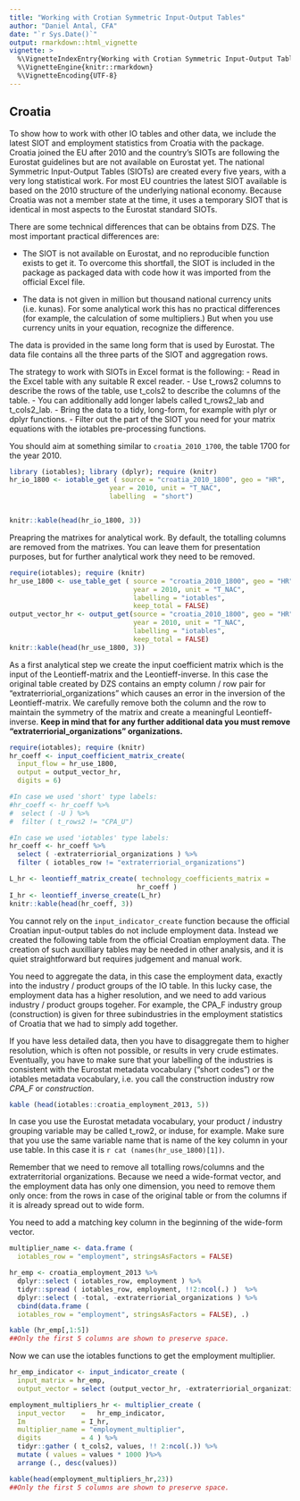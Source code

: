 ```yaml
---
title: "Working with Crotian Symmetric Input-Output Tables"
author: "Daniel Antal, CFA"
date: "`r Sys.Date()`"
output: rmarkdown::html_vignette
vignette: >
  %\VignetteIndexEntry{Working with Crotian Symmetric Input-Output Tables}
  %\VignetteEngine{knitr::rmarkdown}
  %\VignetteEncoding{UTF-8}
---
```


## Croatia

To show how to work with other IO tables and other data, we include the latest SIOT and employment statistics from Croatia with the package.  Croatia joined the EU after 2010 and the country's SIOTs are following the Eurostat guidelines but are not available on Eurostat yet. The national Symmetric Input-Output Tables (SIOTs) are created every five years, with a very long statistical work.  For most EU countries the latest SIOT available is based on the 2010 structure of the underlying national economy.  Because Croatia was not a member state at the time, it uses a temporary SIOT that is identical in most aspects to the Eurostat standard SIOTs. 

There are some technical differences that can be obtains from DZS. 
The most important practical differences are:

* The SIOT is not available on Eurostat, and no reproducible function exists to get it. To overcome this shortfall, the SIOT is included in the package as packaged data with code how it was imported from the official Excel file.

* The data is not given in million but thousand national currency units (i.e. kunas).  For some analytical work this has no practical differences (for example, the calculation of some multipliers.)  But when you use currency units in your equation, recognize the difference. 

The data is provided in the same long form that is used by Eurostat. The data file contains all the three parts of the SIOT and aggregation rows. 

The strategy to work with SIOTs in Excel format is the following:
-	Read in the Excel table with any suitable R excel reader. 
-	Use t_rows2 columns to describe the rows of the table, use t_cols2 to describe the columns of the table.
-	You can additionally add longer labels called t_rows2_lab and t_cols2_lab.
-	Bring the data to a tidy, long-form, for example with plyr or dplyr functions.
-	Filter out the part of the SIOT you need for your matrix equations with the iotables pre-processing functions. 

You should aim at something similar to `croatia_2010_1700`, the table 1700 for the year 2010. 

```r
library (iotables); library (dplyr); require (knitr)
hr_io_1800 <- iotable_get ( source = "croatia_2010_1800", geo = "HR",
                         year = 2010, unit = "T_NAC", 
                         labelling  = "short")


knitr::kable(head(hr_io_1800, 3))
```

Preapring the matrixes for analytical work. By default, the totalling columns are removed from the matrixes. You can leave them for presentation purposes, but for further analytical work they need to be removed.

```r
require(iotables); require (knitr)
hr_use_1800 <- use_table_get ( source = "croatia_2010_1800", geo = "HR",
                               year = 2010, unit = "T_NAC", 
                               labelling = "iotables", 
                               keep_total = FALSE)
output_vector_hr <- output_get(source = "croatia_2010_1800", geo = "HR",
                               year = 2010, unit = "T_NAC", 
                               labelling = "iotables", 
                               keep_total = FALSE)
knitr::kable(head(hr_use_1800, 3))
```

As a first analytical step we create the input coefficient matrix which is the input of the Leontieff-matrix and the Leontieff-inverse. In this case the original table created by DZS contains an empty column / row pair for "extraterriorial_organizations" which causes an error in the inversion of the Leontieff-matrix. We carefully remove both the column and the row to maintain the symmetry of the matrix and create a meaningful Leontieff-inverse. **Keep in mind that for any further additional data you must remove "extraterriorial_organizations" organizations.**

```r
require(iotables); require (knitr)
hr_coeff <- input_coefficient_matrix_create( 
  input_flow = hr_use_1800,
  output = output_vector_hr, 
  digits = 6)

#In case we used 'short' type labels:
#hr_coeff <- hr_coeff %>%
#  select ( -U ) %>%
#  filter ( t_rows2 != "CPA_U")

#In case we used 'iotables' type labels:
hr_coeff <- hr_coeff %>%
  select ( -extraterriorial_organizations ) %>%
  filter ( iotables_row != "extraterriorial_organizations")

L_hr <- leontieff_matrix_create( technology_coefficients_matrix =
                                hr_coeff )
I_hr <- leontieff_inverse_create(L_hr)
knitr::kable(head(hr_coeff, 3))
```

You cannot rely on the `input_indicator_create` function because the official Croatian input-output tables do not include employment data. Instead we created the following table from the official Croatian employment data. The creation of such auxilliary tables may be needed in other analysis, and it is quiet straightforward but requires judgement and manual work. 

You need to aggregate the data, in this case the employment data, exactly into the industry / product groups of the IO table. In this lucky case, the employment data has a higher resolution, and we need to add various industry / product groups togeher. For example, the CPA_F industry group (construction) is given for three subindustries in the employment statistics of Croatia that we had to simply add together. 

If you have less detailed data, then you have to disaggregate them to higher resolution, which is often not possible, or results in very crude estimates.  Eventually, you have to make sure that your labelling of the industries is consistent with the Eurostat metadata vocabulary ("short codes") or the iotables metadata vocabulary, i.e. you call the construction industry row *CPA_F* or *construction*.

```r
kable (head(iotables::croatia_employment_2013, 5))
```

In case you use the Eurostat metadata vocabulary, your product / industry grouping variable may be called t_row2, or induse, for example. Make sure that you use the same variable name that is name of the key column in your use table. In this case it is `r cat (names(hr_use_1800)[1])`.

Remember that we need to remove all totalling rows/columns and the extraterritorial organizations. Because we need a wide-format vector, and the employment data has only one dimension, you need to remove them only once: from the rows in case of the original table or from the columns if it is already spread out to wide form. 

You need to add a matching key column in the beginning of the wide-form vector.

```r
multiplier_name <- data.frame ( 
  iotables_row = "employment", stringsAsFactors = FALSE)

hr_emp <- croatia_employment_2013 %>%
  dplyr::select ( iotables_row, employment ) %>%
  tidyr::spread ( iotables_row, employment, !!2:ncol(.) )  %>%
  dplyr::select ( -total, -extraterriorial_organizations ) %>%  
  cbind(data.frame ( 
  iotables_row = "employment", stringsAsFactors = FALSE), .) 

kable (hr_emp[,1:5])
##Only the first 5 columns are shown to preserve space.
```

Now we can use the iotables functions to get the employment multiplier.

```r
hr_emp_indicator <- input_indicator_create (
  input_matrix = hr_emp, 
  output_vector = select (output_vector_hr, -extraterriorial_organizations  )                        )

employment_multipliers_hr <- multiplier_create ( 
  input_vector    =   hr_emp_indicator,
  Im              = I_hr, 
  multiplier_name = "employment_multiplier",
  digits          = 4 ) %>%
  tidyr::gather ( t_cols2, values, !! 2:ncol(.)) %>%
  mutate ( values = values * 1000 )%>%
  arrange (., desc(values))

kable(head(employment_multipliers_hr,23))
##Only the first 5 columns are shown to preserve space.
```

